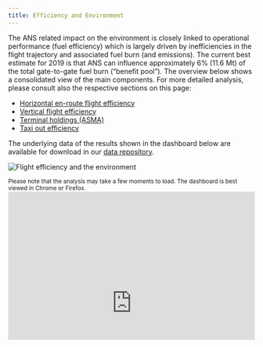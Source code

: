 ```yaml
---
title: Efficiency and Environment
---
```


<style type="text/css">
.img-responsive {
    margin: 0 auto;
    max-width: 75%
}

.resp-container {
    position: relative;
    overflow: hidden;
    padding-top: 60.0%;
}

.resp-iframe {
    position: absolute;
    top: 0;
    left: 0;
    width: 100%;
    height: 150%;
    border: 0;
}
</style>

<div class="container">
<div class="row align-items-start">
<div class="col-sm-9">
The ANS related impact on the environment is closely linked to operational performance (fuel efficiency) which is largely driven by inefficiencies in the flight trajectory and associated fuel burn (and emissions). The current best estimate for 2019 is that ANS can influence approximately 6% (11.6 Mt) of the total gate-to-gate fuel burn (“benefit pool”).
The overview below shows a consolidated view of the main components. For more detailed analysis, please consult also the respective sections on this page:

* [Horizontal en-route flight efficiency](/efficiency/hfe/)
* [Vertical flight efficiency](/efficiency/vfe/)
* [Terminal holdings (ASMA)](/efficiency/asma/)
* [Taxi out efficiency](/efficiency/taxiout/)

The underlying data of the results shown in the dashboard below are available for download in our [data repository](/data/).  
</div>
<div class="col-sm-3">
<div class="card border-0">
  <img class="card-img-top" src="/images/eff/eff_over.jpg" alt="Flight efficiency and the environment">
</div></div></div></div>
<small>Please note that the analysis may take a few moments to load. The dashboard is best viewed in Chrome or Firefox.</small>
<div class="resp-container">
<iframe class="resp-iframe" src="https://datastudio.google.com/embed/reporting/baa5b1cd-03f6-4789-9669-34fd57dbcf61/page/fg9v" frameborder="0" style="border:0" allowfullscreen></iframe>
</div>